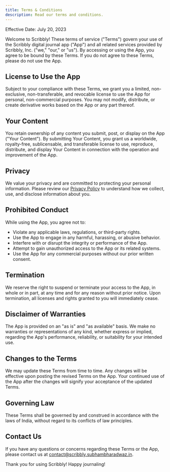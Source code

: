 ```yaml
---
title: Terms & Conditions
description: Read our terms and conditions.
---
```


Effective Date: July 20, 2023

Welcome to Scribbly! These terms of service ("Terms") govern your use of the Scribbly digital journal app ("App") and all related services provided by Scribbly, Inc. ("we," "our," or "us"). By accessing or using the App, you agree to be bound by these Terms. If you do not agree to these Terms, please do not use the App.

## License to Use the App

Subject to your compliance with these Terms, we grant you a limited, non-exclusive, non-transferable, and revocable license to use the App for personal, non-commercial purposes. You may not modify, distribute, or create derivative works based on the App or any part thereof.

## Your Content

You retain ownership of any content you submit, post, or display on the App ("Your Content"). By submitting Your Content, you grant us a worldwide, royalty-free, sublicensable, and transferable license to use, reproduce, distribute, and display Your Content in connection with the operation and improvement of the App.

## Privacy

We value your privacy and are committed to protecting your personal information. Please review our [Privacy Policy](https://scribbly.subhambharadwaz.in/privacy) to understand how we collect, use, and disclose information about you.

## Prohibited Conduct

While using the App, you agree not to:

- Violate any applicable laws, regulations, or third-party rights.
- Use the App to engage in any harmful, harassing, or abusive behavior.
- Interfere with or disrupt the integrity or performance of the App.
- Attempt to gain unauthorized access to the App or its related systems.
- Use the App for any commercial purposes without our prior written consent.

## Termination

We reserve the right to suspend or terminate your access to the App, in whole or in part, at any time and for any reason without prior notice. Upon termination, all licenses and rights granted to you will immediately cease.

## Disclaimer of Warranties

The App is provided on an "as is" and "as available" basis. We make no warranties or representations of any kind, whether express or implied, regarding the App's performance, reliability, or suitability for your intended use.

## Changes to the Terms

We may update these Terms from time to time. Any changes will be effective upon posting the revised Terms on the App. Your continued use of the App after the changes will signify your acceptance of the updated Terms.

## Governing Law

These Terms shall be governed by and construed in accordance with the laws of India, without regard to its conflicts of law principles.

## Contact Us

If you have any questions or concerns regarding these Terms or the App, please contact us at contact@scribbly.subhambharadwaz.in.

Thank you for using Scribbly! Happy journaling!
